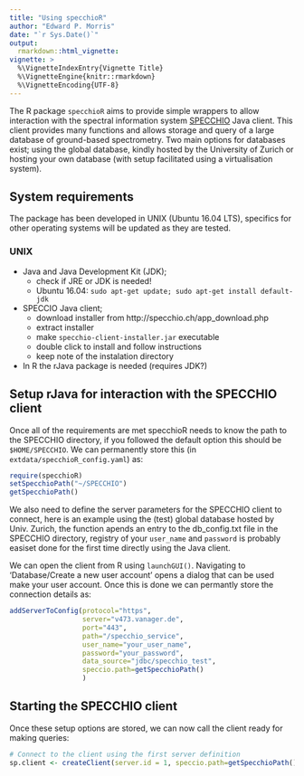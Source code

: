 ```yaml
---
title: "Using specchioR"
author: "Edward P. Morris"
date: "`r Sys.Date()`"
output:
  rmarkdown::html_vignette:
vignette: >
  %\VignetteIndexEntry{Vignette Title}
  %\VignetteEngine{knitr::rmarkdown}
  %\VignetteEncoding{UTF-8}
---
```


The R package `specchioR` aims to provide simple wrappers to allow interaction with the spectral information system [SPECCHIO](http://www.specchio.ch) Java client. This client provides many functions and allows storage and query of a large database of ground-based
spectrometry. Two main options for databases exist; using the global database, kindly hosted by the University of Zurich or hosting your own database (with setup facilitated
using a virtualisation system).

## System requirements
The package has been developed in UNIX (Ubuntu 16.04 LTS), specifics for other operating systems will be updated as they are tested.

### UNIX
+ Java and Java Development Kit (JDK);
    + check if JRE or JDK is needed!
    + Ubuntu 16.04: `sudo apt-get update; sudo apt-get install default-jdk`
+ SPECCIO Java client;
    + download installer from http://specchio.ch/app_download.php
    + extract installer
    + make `specchio-client-installer.jar` executable
    + double click to install and follow instructions
    + keep note of the instalation directory
+ In R the rJava package is needed (requires JDK?)

## Setup rJava for interaction with the SPECCHIO client
Once all of the requirements are met specchioR needs to know the path to the SPECCHIO directory, if you followed the default option this should be `$HOME/SPECCHIO`. We can permanently store this (in `extdata/specchioR_config.yaml`) as:

```r
require(specchioR)
setSpecchioPath("~/SPECCHIO")
getSpecchioPath()
```
We also need to define the server parameters for the SPECCHIO client to connect, here is an example using the (test) global database hosted by Univ. Zurich, the function apends
an entry to the db_config.txt file in the SPECCHIO directory, registry of your `user_name` and `password` is probably easiset done for the first time directly using the Java client.

We can open the client from R using `launchGUI()`. Navigating to 'Database/Create a new user account' opens a dialog that can be used make your user account. Once this is done we can permantly store the connection details as:

```r
addServerToConfig(protocol="https",
                  server="v473.vanager.de",
                  port="443",
                  path="/specchio_service",
                  user_name="your_user_name",
                  password="your_password",
                  data_source="jdbc/specchio_test",
                  speccio.path=getSpecchioPath()
                  )
```

## Starting the SPECCHIO client
Once these setup options are stored, we can now call the client ready for making queries:

```r
# Connect to the client using the first server definition
sp.client <- createClient(server.id = 1, speccio.path=getSpecchioPath())
```



